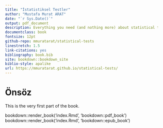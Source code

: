 ```yaml
--- 
title: "İstatistiksel Testler"
author: "Mustafa Murat ARAT"
date: "`r Sys.Date()`"
output: pdf_document
description: Everything you need (and nothing more) about statistical tests
documentclass: book
fontsize: 12pt
github-repo: mmuratarat/statistical-tests
linestretch: 1.5
link-citations: yes
bibliography: book.bib
site: bookdown::bookdown_site
biblio-style: apalike
url: https://mmuratarat.github.io/statistical-tests/
---
```


# Önsöz {-}

This is the very first part of the book.

bookdown::render_book('index.Rmd', 'bookdown::pdf_book')
bookdown::render_book('index.Rmd', 'bookdown::epub_book')